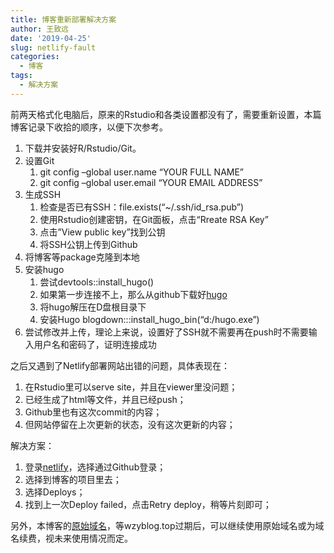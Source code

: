 ```yaml
---
title: 博客重新部署解决方案
author: 王致远
date: '2019-04-25'
slug: netlify-fault
categories:
  - 博客
tags:
  - 解决方案
---
```


前两天格式化电脑后，原来的Rstudio和各类设置都没有了，需要重新设置，本篇博客记录下收拾的顺序，以便下次参考。

1. 下载并安装好R/Rstudio/Git。
2. 设置Git
    1. git config --global user.name "YOUR FULL NAME"
    2. git config --global user.email "YOUR EMAIL ADDRESS"
3. 生成SSH
    1. 检查是否已有SSH：file.exists("~/.ssh/id_rsa.pub")
    2. 使用Rstudio创建密钥，在Git面板，点击“Rreate RSA Key”
    3. 点击"View public key"找到公钥
    4. 将SSH公钥上传到Github
4. 将博客等package克隆到本地
5. 安装hugo
    1. 尝试devtools::install_hugo()
    2. 如果第一步连接不上，那么从github下载好[hugo](https://github.com/gohugoio/hugo/releases/download/v0.32.4/hugo_0.32.4_Windows-64bit.zip)
    3. 将hugo解压在D盘根目录下
    4. 安装Hugo blogdown:::install_hugo_bin("d:/hugo.exe")
6. 尝试修改并上传，理论上来说，设置好了SSH就不需要再在push时不需要输入用户名和密码了，证明连接成功

之后又遇到了Netlify部署网站出错的问题，具体表现在：

1. 在Rstudio里可以serve site，并且在viewer里没问题；
2. 已经生成了html等文件，并且已经push；
3. Github里也有这次commit的内容；
4. 但网站停留在上次更新的状态，没有这次更新的内容；

解决方案：

1. 登录[netlify](https://www.netlify.com/)，选择通过Github登录；
2. 选择到博客的项目里去；
3. 选择Deploys；
4. 找到上一次Deploy failed，点击Retry deploy，稍等片刻即可；

另外，本博客的[原始域名](https://condescending-mclean-f3cc47.netlify.com/)，等wzyblog.top过期后，可以继续使用原始域名或为域名续费，视未来使用情况而定。

